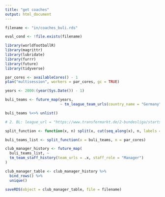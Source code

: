```yaml
---
title: "get coaches"
output: html_document
---
```


```r

filename <- "in/coaches_buli.rds"

eval_cond <- !file.exists(filename)

```

```r

library(worldfootballR)
library(magrittr)
library(lubridate)
library(furrr)
library(future)
library(tidyverse)


```

```r

par_cores <- availableCores() - 1
plan("multisession", workers = par_cores, gc = TRUE)

```

```r

years <- 2000:(year(Sys.Date()) - 1)

buli_teams <- future_map(years,
                         ~ tm_league_team_urls(country_name = "Germany", start_year = .x))

buli_teams %<>% unlist()

# 2. BL: league_url = "https://www.transfermarkt.de/2-bundesliga/startseite/wettbewerb/L2"

split_function <- function(x, n) split(x, cut(seq_along(x), n, labels = FALSE)) 

buli_teams_list <- split_function(x = buli_teams, n = par_cores)

```

```r

club_manager_history <- future_map(
  buli_teams_list, ~
  tm_team_staff_history(team_urls = .x, staff_role = "Manager")
)

club_manager_table <- club_manager_history %>% 
  bind_rows() %>% 
  unique()

```

```r

saveRDS(object = club_manager_table, file = filename)

```
